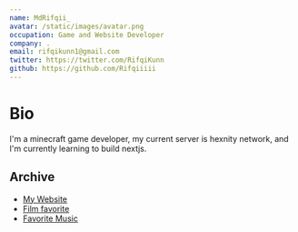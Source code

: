 ```yaml
---
name: MdRifqii_
avatar: /static/images/avatar.png
occupation: Game and Website Developer
company: .
email: rifqikunn1@gmail.com
twitter: https://twitter.com/RifqiKunn
github: https://github.com/Rifqiiiii
---
```


# Bio

I'm a minecraft game developer, my current server is hexnity network, and I'm currently learning to build nextjs.

## Archive

- [My Website](/)
- [Film favorite](https://www.imdb.com/list/ls068935667/)
- [Favorite Music](https://open.spotify.com/playlist/5U8i5FuERJAtqmfscetXcA?si=f2e73699d7da4c14)
